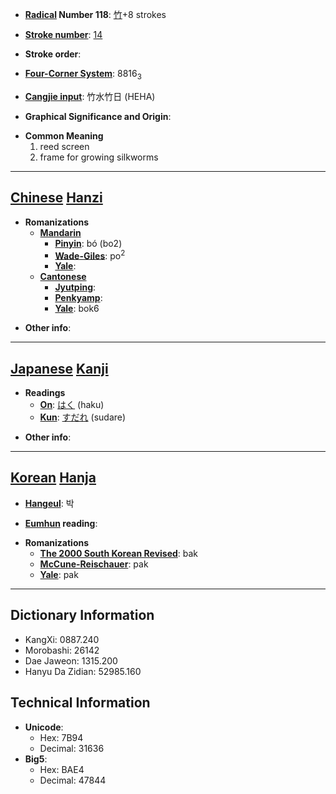 * '''[[Wiktionary:Chinese radical index| Radical]] Number 118''': [[Wiktionary:Chinese radical index 竹|竹]]+8 strokes

* '''[[Wiktionary:Chinese total strokes index|Stroke number]]''': [[Wiktionary:Chinese total strokes index 14|14]]

* '''Stroke order''': 

* '''[[Wiktionary:Chinese four corner index|Four-Corner System]]''': 8816<sub>3</sub>

* '''[[Wiktionary:Chinese Cangjie index|Cangjie input]]''': 竹水竹日 (HEHA)

* '''Graphical Significance and Origin''': 

* '''Common Meaning'''
*#reed screen
*# frame for growing silkworms


----

== [[Chinese]] [[Hanzi]] ==

* '''Romanizations'''
** '''[[Mandarin]]'''
*** '''[[Pinyin]]''': bó (bo2)
*** '''[[Wade-Giles]]''': po<sup>2</sup>
*** '''[[Yale]]''': 
** '''[[Cantonese]]'''
*** '''[[Jyutping]]''':
*** '''[[Penkyamp]]''': 
*** '''[[Yale]]''': bok6

* '''Other info''': 

----

== [[Japanese]] [[Kanji]] ==

* '''Readings'''
** '''[[On]]''': [[はく]] (haku)
** '''[[Kun]]''': [[すだれ]] (sudare)

* '''Other info''':  

----

== [[Korean]] [[Hanja]] ==

* '''[[Hangeul]]''': 박

* '''[[Eumhun]] reading''': 

* '''Romanizations'''
** '''[[The 2000 South Korean Revised Romanization|The 2000 South Korean Revised]]''': bak
** '''[[McCune-Reischauer]]''': pak
** '''[[Yale]]''': pak

----

== Dictionary Information ==

* KangXi: 0887.240
* Morobashi: 26142
* Dae Jaweon: 1315.200
* Hanyu Da Zidian: 52985.160

== Technical Information ==

* '''Unicode''':
** Hex: 7B94
** Decimal: 31636
* '''Big5''':
** Hex: BAE4
** Decimal: 47844